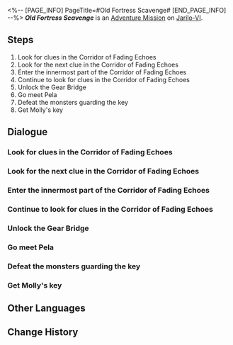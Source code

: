 <%-- [PAGE_INFO]
PageTitle=#Old Fortress Scavenge#
[END_PAGE_INFO] --%>
{{Stub|Dialogue.}}
{{Mission Infobox
|id            = 2011303
|title         = 
|image         = <!--Mission Old Fortress Scavenge.png-->
|type          = Adventure
|event_name    = 
|chapter       = 
|requirements  = 
|summary       = <!--official mission summary from Fate's Atlas-->
|characters    = Pela; Trailblazer
|startLocation = [[Jarilo-VI]] - [[<!--starting area-->]]
|world         = Jarilo-VI
|area          = <!--starting area-->
|prev          = 
|next          = Ancestor's Drill Bit
|exp           = 
|credits       = 
|stellarJade   = 
|other         = 
}}
'''''Old Fortress Scavenge''''' is an [[Adventure Mission]] on [[Jarilo-VI]].

==Steps==
# Look for clues in the Corridor of Fading Echoes
# Look for the next clue in the Corridor of Fading Echoes
# Enter the innermost part of the Corridor of Fading Echoes
# Continue to look for clues in the Corridor of Fading Echoes
# Unlock the Gear Bridge
# Go meet Pela
# Defeat the monsters guarding the key
# Get Molly's key

<!--
==Gameplay Notes==

--><!--
==Trial Character==

-->
==Dialogue==
{{Stub Dialogue}}
{{Dialogue Start}}
:{{tx}}
{{Dialogue End}}

===Look for clues in the Corridor of Fading Echoes===
{{Mission Description|type=adventure|location=<!--to be added-->|update|You and Pela have come to the depths of the Corridor of Fading Echoes, and decide to start to look for the entrance from here.<br />The Corridor of Fading Echoes feels different today... Be careful and proceed cautiously.}}
{{Dialogue Start}}
:{{tx}}
{{Dialogue End}}

===Look for the next clue in the Corridor of Fading Echoes===
{{Mission Description|type=adventure|location=<!--to be added-->|update|You and Pela have come to the depths of the Corridor of Fading Echoes, and decide to start looking for the entrance from here.<br />Soon, you find a useful clue, but this is just the beginning. It looks like old Balakin didn't want you to solve the puzzle easily... Anyway, keep searching according to the clues in his message.}}
{{Dialogue Start}}
:{{tx}}
{{Dialogue End}}

===Enter the innermost part of the Corridor of Fading Echoes===
{{Mission Description|type=adventure|location=<!--to be added-->|update|You've found two clues, but you have no idea how to use them.<br />Pela has an idea, but to test it, she has to go deeper into the "Corridor of Fading Echoes." Follow Pela. You might find another clue on the way.}}
{{Dialogue Start}}
:{{tx}}
{{Dialogue End}}

===Continue to look for clues in the Corridor of Fading Echoes===
{{Mission Description|type=adventure|location=<!--to be added-->|update|You part with Pela for now and come to the "Frontline Fortress" for more clues.<br />Without a companion, you feel a little lonely. Maybe you can talk to Findie, but it's better to let it do its job.}}
{{Dialogue Start}}
:{{tx}}
{{Dialogue End}}

===Unlock the Gear Bridge===
{{Mission Description|type=adventure|location=<!--to be added-->|update|As you're exploring alone, you hear the roar of the Gear Bridge far away. When you arrive there, you find that your worries have come true.<br />For some reason, Pela is trapped on the other side of the bridge. Find a way to unlock the bridge and reunite with Pela.}}
{{Dialogue Start}}
:{{tx}}
{{Dialogue End}}

===Go meet Pela===
{{Mission Description|type=adventure|location=<!--to be added-->|update|For some reason, Pela is trapped on the other side of the bridge. Luckily, you solve old Balakin's puzzle quickly and unlock the bridge. Go check on Pela.}}
{{Dialogue Start}}
:{{tx}}
{{Dialogue End}}

===Defeat the monsters guarding the key===
{{Mission Description|type=adventure|location=<!--to be added-->|update|After exchanging your findings with each other, you finally understand what happened just now. Fortunately, Pela has confirmed the location of the "key," but there are some fierce monsters lurking around.<br />This is the last challenge. Defeat the monsters and get Molly's treasure back!}}
{{Dialogue Start}}
:{{tx}}
{{Dialogue End}}

===Get Molly's key===
{{Mission Description|type=adventure|location=<!--to be added-->|update|What a fierce battle! You successfully defeat the monsters and get the "key." This trip was completely worth it...<br />I know what you want to complain about, but let's keep our heads down and complain as much as you want when you're back at the workshop.}}
{{Dialogue Start}}
:{{tx}}
{{Dialogue End}}

==Other Languages==
{{Other Languages
|en   = Old Fortress Scavenge
|zhs  = 旧城拾遗
|zht  = 舊城拾遺
|ja   = 旧城拾遺
|ko   = 폐허 탐색
|es   = Búsqueda en la vieja fortaleza
|fr   = Pillage de la vieille forteresse
|ru   = Уборка старой крепости
|th   = เศษซากปราการเก่า
|vi   = Thu Thập Di Tích Thành Phố Cổ
|de   = Plünderung der alten Festung
|id   = Reruntuhan Benteng Tua
|pt   = Busca na Antiga Fortaleza
}}

==Change History==
{{Change History|1.0}}
